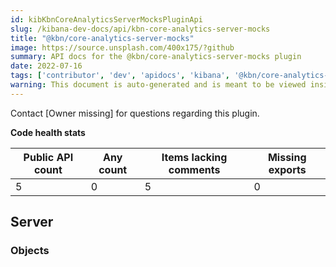```yaml
---
id: kibKbnCoreAnalyticsServerMocksPluginApi
slug: /kibana-dev-docs/api/kbn-core-analytics-server-mocks
title: "@kbn/core-analytics-server-mocks"
image: https://source.unsplash.com/400x175/?github
summary: API docs for the @kbn/core-analytics-server-mocks plugin
date: 2022-07-16
tags: ['contributor', 'dev', 'apidocs', 'kibana', '@kbn/core-analytics-server-mocks']
warning: This document is auto-generated and is meant to be viewed inside our experimental, new docs system. Reach out in #docs-engineering for more info.
---
```




Contact [Owner missing] for questions regarding this plugin.

**Code health stats**

| Public API count  | Any count | Items lacking comments | Missing exports |
|-------------------|-----------|------------------------|-----------------|
| 5 | 0 | 5 | 0 |

## Server

### Objects
<DocDefinitionList data={kbnCoreAnalyticsServerMocksObj.server.objects}/>


